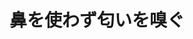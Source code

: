 ﻿---
title: "鼻を使わず匂いを嗅ぐ"
category: "工学院"
vol: "39"
interviewee: "森泉・中本 "
url: ""
tags: []
pdf: "39-5.pdf"
career: ""
preface: "機械の鼻、匂いセンサーが様々な匂いに対して示す反応の予測や有効性に関する理論の確立、匂いの出所を探し出すロボットの開発に取り組む。"
---
